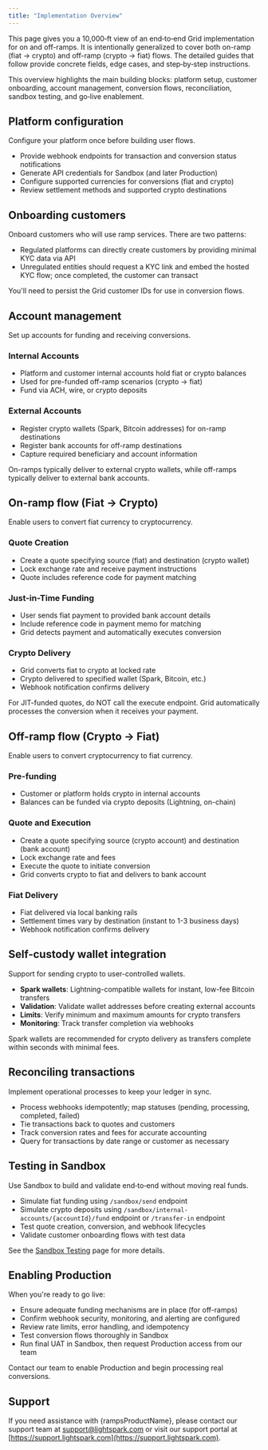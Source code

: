 ```yaml
---
title: "Implementation Overview"
---
```



This page gives you a 10,000‑ft view of an end‑to‑end Grid implementation for on and off-ramps.
It is intentionally generalized to cover both on-ramp (fiat → crypto) and off-ramp (crypto → fiat) flows.
The detailed guides that follow provide concrete fields, edge cases, and step‑by‑step instructions.

<Info>
  This overview highlights the main building blocks: platform setup, customer
  onboarding, account management, conversion flows, reconciliation, sandbox
  testing, and go‑live enablement.
</Info>

## Platform configuration

Configure your platform once before building user flows.

- Provide webhook endpoints for transaction and conversion status notifications
- Generate API credentials for Sandbox (and later Production)
- Configure supported currencies for conversions (fiat and crypto)
- Review settlement methods and supported crypto destinations

## Onboarding customers

Onboard customers who will use ramp services. There are two patterns:

- Regulated platforms can directly create customers by providing minimal KYC data via API
- Unregulated entities should request a KYC link and embed the hosted KYC flow; once completed, the customer can transact

You'll need to persist the Grid customer IDs for use in conversion flows.

## Account management

Set up accounts for funding and receiving conversions.

### Internal Accounts

- Platform and customer internal accounts hold fiat or crypto balances
- Used for pre-funded off-ramp scenarios (crypto → fiat)
- Fund via ACH, wire, or crypto deposits

### External Accounts

- Register crypto wallets (Spark, Bitcoin addresses) for on-ramp destinations
- Register bank accounts for off-ramp destinations
- Capture required beneficiary and account information

<Tip>
  On-ramps typically deliver to external crypto wallets, while off-ramps
  typically deliver to external bank accounts.
</Tip>

## On-ramp flow (Fiat → Crypto)

Enable users to convert fiat currency to cryptocurrency.

### Quote Creation

- Create a quote specifying source (fiat) and destination (crypto wallet)
- Lock exchange rate and receive payment instructions
- Quote includes reference code for payment matching

### Just-in-Time Funding

- User sends fiat payment to provided bank account details
- Include reference code in payment memo for matching
- Grid detects payment and automatically executes conversion

### Crypto Delivery

- Grid converts fiat to crypto at locked rate
- Crypto delivered to specified wallet (Spark, Bitcoin, etc.)
- Webhook notification confirms delivery

<Note>
  For JIT-funded quotes, do NOT call the execute endpoint. Grid automatically
  processes the conversion when it receives your payment.
</Note>

## Off-ramp flow (Crypto → Fiat)

Enable users to convert cryptocurrency to fiat currency.

### Pre-funding

- Customer or platform holds crypto in internal accounts
- Balances can be funded via crypto deposits (Lightning, on-chain)

### Quote and Execution

- Create a quote specifying source (crypto account) and destination (bank account)
- Lock exchange rate and fees
- Execute the quote to initiate conversion
- Grid converts crypto to fiat and delivers to bank account

### Fiat Delivery

- Fiat delivered via local banking rails
- Settlement times vary by destination (instant to 1-3 business days)
- Webhook notification confirms delivery

## Self-custody wallet integration

Support for sending crypto to user-controlled wallets.

- **Spark wallets**: Lightning-compatible wallets for instant, low-fee Bitcoin transfers
- **Validation**: Validate wallet addresses before creating external accounts
- **Limits**: Verify minimum and maximum amounts for crypto transfers
- **Monitoring**: Track transfer completion via webhooks

<Tip>
  Spark wallets are recommended for crypto delivery as transfers complete within
  seconds with minimal fees.
</Tip>

## Reconciling transactions

Implement operational processes to keep your ledger in sync.

- Process webhooks idempotently; map statuses (pending, processing, completed, failed)
- Tie transactions back to quotes and customers
- Track conversion rates and fees for accurate accounting
- Query for transactions by date range or customer as necessary

## Testing in Sandbox

Use Sandbox to build and validate end‑to‑end without moving real funds.

- Simulate fiat funding using `/sandbox/send` endpoint
- Simulate crypto deposits using `/sandbox/internal-accounts/{accountId}/fund` endpoint or `/transfer-in` endpoint
- Test quote creation, conversion, and webhook lifecycles
- Validate customer onboarding flows with test data

See the [Sandbox Testing](../platform-tools/sandbox-testing.mdx) page for more details.

## Enabling Production

When you're ready to go live:

- Ensure adequate funding mechanisms are in place (for off-ramps)
- Confirm webhook security, monitoring, and alerting are configured
- Review rate limits, error handling, and idempotency
- Test conversion flows thoroughly in Sandbox
- Run final UAT in Sandbox, then request Production access from our team

<Check>
  Contact our team to enable Production and begin processing real conversions.
</Check>

## Support

If you need assistance with {rampsProductName}, please contact our support team at [support@lightspark.com](mailto:support@lightspark.com) or visit our support portal at [https://support.lightspark.com](https://support.lightspark.com).
